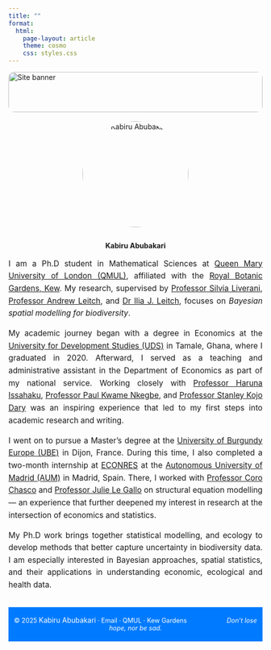```yaml
---
title: ""
format:
  html:
    page-layout: article
    theme: cosmo
    css: styles.css
---
```


<!-- Banner Image -->
<img src="images/title.jpeg" alt="Site banner"
     style="width: 100%; height: 80px; object-fit: cover; border-radius: 12px; margin-bottom: 0.3em;" /><!-- Profile Image -->
<!-- Profile Image -->
<p style="text-align: center;">
  <img src="profile_pic.jpeg" alt="Kabiru Abubakari" style="width: 15em; border-radius: 150%; margin-bottom: 2em;" />
  <br> **Kabiru Abubakari**
</p>
<!-- I am a PhD student interested in econometrics and statistical ecology. My research focuses on probabilistic modeling and spatial statistics to model complex data. Data generated by economic and ecological agents are susceptible to many biases and measurement errors. Econometric and ecological models must be adjusted to account for these biases to obtain consistent parameter estimates. I am developing Bayesian models for presence-only data, often encountered in ecology.-->

::: {style="text-align: justify; font-size: 1.1em; line-height: 1.6; margin-bottom: 2em;"}
<!--Welcome to my website, a space where I share my work and ideas at the intersection of ecology, statistics, and econometrics. My research focuses on applying Bayesian and probabilistic modeling techniques to real-world data, particularly in the context of ecological systems and environmental change.-->

<!-- Welcome to my website
I am a Ph.D student at Queen Mary University of London ([QMUL](https://www.qmul.ac.uk/)), and also affiliated to the Royal Botanical Gardens ([KEW](https://www.kew.org/)). I work with [Professor Silvia Liverani](https://www.qmul.ac.uk/maths/profiles/liveranis.html), [Professor Andrew Leitch](https://www.qmul.ac.uk/sbbs/staff/andrewleitch.html) and [Dr Ilia J Leitch](https://www.kew.org/science/our-science/people/ilia-j-leitch) on the project Bayesian spatial modelling for biodiversity. Here I intend to give an overview of my academic journey ...

I completed my undergraduate degree in economics in 2020 from the University for Development Studies ([UDS](https://uds.edu.gh/)) located in Tamale, Ghana. I had a wonderful opportunity of working in the economics department as a teaching and administrative assistant for a year as a national service personnel.  During my time in the economics department I had pleasure of working with Professor Haruna Issahaku who was my thesis supervior, Professor Paul Kwame Nkegbe and Professor Kojo Stanley Dary who had a profound influence on me during my national service. My interactions with these professors for the year of working in the department led to some interesting papers which I am very excited about, it was a good introduction to the world of research and academic writing. 

As I was finishing my national service with the help of Professor Paul Kwame Nkegbe I was able to secure some grants to pursue my masters degree at the University of Burgundy now called University of Burgundy Europe ([UBE](https://www.ube.fr/en/home/)) in Dijon, France. During my time at the UBE I had a two months internship opportunity with [ECONRES](https://econresuam.wordpress.com/interns/) situated at the Autonomous University of Madrid ([AUM](https://www.uam.es/uam/inicio)). On this internship opportunity I had the pleasure of working with [Professor Coro Chasco](https://corochasco.wordpress.com/) and [Professor Julie Le Gallo](https://sites.google.com/site/legallopage/home) on Structural Equation Modelling, which was a beautiful experience. 

-->

I am a Ph.D student in Mathematical Sciences at [Queen Mary University of London (QMUL)](https://www.qmul.ac.uk/), affiliated with the [Royal Botanic Gardens, Kew](https://www.kew.org/). My research, supervised by [Professor Silvia Liverani](https://www.qmul.ac.uk/maths/profiles/liveranis.html), [Professor Andrew Leitch](https://www.qmul.ac.uk/sbbs/staff/andrewleitch.html), and [Dr Ilia J. Leitch](https://www.kew.org/science/our-science/people/ilia-j-leitch), focuses on *Bayesian spatial modelling for biodiversity*.  

My academic journey began with a degree in Economics at the [University for Development Studies (UDS)](https://uds.edu.gh/) in Tamale, Ghana, where I graduated in 2020. Afterward, I served as a teaching and administrative assistant in the Department of Economics as part of my national service. Working closely with [Professor Haruna Issahaku](https://scholar.google.com/citations?user=s51i5HAAAAAJ&hl=en), [Professor Paul Kwame Nkegbe](https://portal.pep-net.org/public/researcher/14360), and [Professor Stanley Kojo Dary](https://ubids.edu.gh/dcobi/director-profile) was an inspiring experience that led to my first steps into academic research and writing.  

I went on to pursue a Master’s degree at the [University of Burgundy Europe (UBE)](https://www.ube.fr/en/home/) in Dijon, France. During this time, I also completed a two-month internship at [ECONRES](https://econresuam.wordpress.com/interns/) at the [Autonomous University of Madrid (AUM)](https://www.uam.es/uam/inicio) in Madrid, Spain. There, I worked with [Professor Coro Chasco](https://corochasco.wordpress.com/) and [Professor Julie Le Gallo](https://sites.google.com/site/legallopage/home) on structural equation modelling — an experience that further deepened my interest in research at the intersection of economics and statistics.  

My Ph.D work brings together statistical modelling, and ecology to develop methods that better capture uncertainty in biodiversity data. I am especially interested in Bayesian approaches, spatial statistics, and their applications in understanding economic, ecological and health data.  

<!--
:::: {style="display: flex; justify-content: space-between; gap: 20px; margin-bottom: 2em;"}
<video autoplay muted loop playsinline style="width: 48%; border-radius: 12px;">

<source src="videos/tlx.mp4" type="video/mp4">

</video>

<video autoplay muted loop playsinline style="width: 48%; border-radius: 12px;">

<source src="videos/sora_video3.mp4" type="video/mp4">

</video>

</div> 

::: {style="text-align: justify; font-size: 1.1em; line-height: 1.6;"}
<!--These videos demonstrate key aspects of my work. One focuses on modeling species distributions using citizen science data like iNaturalist, highlighting the challenges of presence-only datasets. The other illustrates how Bayesian techniques can be applied in dynamic and uncertain environments—offering deeper insights into ecological processes and policy-relevant scenarios. I also explore connections with econometrics, particularly in survey data analysis, where many statistical challenges overlap.

This is a space where I share my work and ideas at the intersection of ecology, statistics, and econometrics. My research focuses on applying Bayesian and probabilistic modeling techniques to real-world data, particularly in the context of ecological systems and environmental change. I’m especially interested in how we can account for uncertainty, bias, and incomplete observations—challenges that are common in both ecological and social science data.

A major part of my work involves analyzing citizen science datasets, such as those from iNaturalist and PlantNet, which offer valuable insights into species distributions but require careful statistical treatment due to their presence-only nature. Alongside ecological applications, I also explore econometric approaches to survey data, where issues like sampling design, missing data, and model specification play a critical role in extracting meaningful conclusions. Through visualizations, tutorials, and short videos, I aim to make complex statistical methods more accessible and to demonstrate how data, when carefully modeled, can help us better understand the natural and human-influenced world.
-->

:::

<footer style="background-color: #007BFF; text-align: center; font-size: 0.9em; color: white; padding: 0.5em 0; margin-top: 1.5em;">

<p style="font-size: 1em; font-weight: bold;">

© 2025 [Kabiru Abubakari]{style="font-size: 1.1em;"} · <a href="mailto:k.abubakari@qmul.ac.uk" style="color: white; text-decoration: none;">Email</a> · <a href="https://www.qmul.ac.uk/" target="_blank" style="color: white; font-size: 1em; text-decoration: none;">QMUL</a> · <a href="https://www.kew.org/" target="_blank" style="color: white; font-size: 1em; text-decoration: none;">Kew Gardens</a> [ Don't lose hope, nor be sad. ]{style="margin-left: 6em; text-align: right; font-style: italic; font-size: 1em;"}

</p>

</footer>
